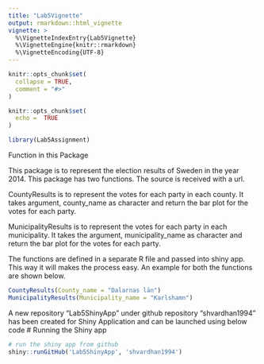 ```yaml
---
title: "Lab5Vignette"
output: rmarkdown::html_vignette
vignette: >
  %\VignetteIndexEntry{Lab5Vignette}
  %\VignetteEngine{knitr::rmarkdown}
  %\VignetteEncoding{UTF-8}
---
```


```r
knitr::opts_chunk$set(
  collapse = TRUE,
  comment = "#>"
)
```

```r
knitr::opts_chunk$set(
  echo =  TRUE
)
```

```r
library(Lab5Assignment)
```
Function in this Package
<p> This package is to represent the election results of Sweden in the year 2014. This package has two functions. The source is received with a url.

<p> CountyResults is to represent the votes for each party in each county. It takes argument, county_name as character and return the bar plot for the votes for each party.

<p> MunicipalityResults is to represent the votes for each party in each municipality. It takes the argument, municipality_name as character and return the bar plot for the votes for each party.

<p> The functions are defined in a separate R file and passed into shiny app. This way it will makes the process easy. An example for both the functions are shown below.
```r
CountyResults(County_name = "Dalarnas län")
MunicipalityResults(Municipality_name = "Karlshamn")
```

<p> A new repository "Lab5ShinyApp" under github repository "shvardhan1994" has been created for Shiny Application and can be launched using below code
# Running the Shiny app 
```r
# run the shiny app from github
shiny::runGitHub('Lab5ShinyApp', 'shvardhan1994')
```


